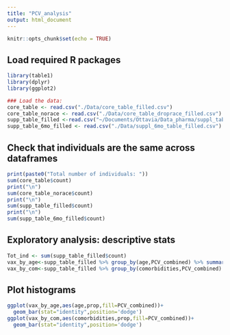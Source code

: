 ```yaml
---
title: "PCV_analysis"
output: html_document
---
```


```r
knitr::opts_chunk$set(echo = TRUE)
```

## Load required R packages
```r
library(table1)
library(dplyr)
library(ggplot2)
```

```r
### Load the data: 
core_table <- read.csv("./Data/core_table_filled.csv")
core_table_norace <- read.csv("./Data/core_table_droprace_filled.csv")
supp_table_filled <-read.csv("~/Documents/Ottavia/Data_pharma/suppl_table_filled.csv")
supp_table_6mo_filled <- read.csv("./Data/suppl_6mo_table_filled.csv")
```

## Check that individuals are the same across dataframes
```r
print(paste0("Total number of individuals: "))
sum(core_table$count)
print("\n")
sum(core_table_norace$count)
print("\n")
sum(supp_table_filled$count)
print("\n")
sum(supp_table_6mo_filled$count)
```

## Exploratory analysis: descriptive stats
```r
Tot_ind <- sum(supp_table_filled$count)
vax_by_age<-supp_table_filled %>% group_by(age,PCV_combined) %>% summarise(prop = sum(count)/Tot_ind)
vax_by_com<-supp_table_filled %>% group_by(comorbidities,PCV_combined) %>% summarise(prop = sum(count)/Tot_ind)
```

## Plot histograms
```r
ggplot(vax_by_age,aes(age,prop,fill=PCV_combined))+
  geom_bar(stat="identity",position='dodge')
ggplot(vax_by_com,aes(comorbidities,prop,fill=PCV_combined))+
  geom_bar(stat="identity",position='dodge')
```
